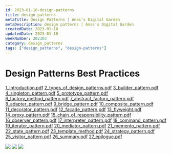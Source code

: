 ```yaml
---
id: 2023-01-18-design-patterns
title: design patterns
metaTitle: Design Patterns | Anas's Digital Garden
metaDescription: design patterns | Anas's Digital Garden
createdDate: 2023-01-18
updatedDate: 2023-01-18
weekNumber: 202303
category: design_patterns
tags: ["design_patterns", "design-patterns"]
---
```


# Design Patterns Best Practices

[1_introduction.pdf](./design-patterns-best-practices/1_introduction.pdf)
[2_types_of_design_patterns.pdf](./design-patterns-best-practices/2_types_of_design_patterns.pdf)
[3_builder_pattern.pdf](./design-patterns-best-practices/3_builder_pattern.pdf)
[4_singleton_pattern.pdf](./design-patterns-best-practices/4_singleton_pattern.pdf)
[5_prototype_pattern.pdf](./design-patterns-best-practices/5_prototype_pattern.pdf)
[6_factory_method_pattern.pdf](./design-patterns-best-practices/6_factory_method_pattern.pdf)
[7_abstract_factory_pattern.pdf](./design-patterns-best-practices/7_abstract_factory_pattern.pdf)
[8_adapter_pattern.pdf](./design-patterns-best-practices/8_adapter_pattern.pdf)
[9_bridge_pattern.pdf](./design-patterns-best-practices/9_bridge_pattern.pdf)
[10_composite_pattern.pdf](./design-patterns-best-practices/10_composite_pattern.pdf)
[11_decorator_pattern.pdf](./design-patterns-best-practices/11_decorator_pattern.pdf)
[12_facade_pattern.pdf](./design-patterns-best-practices/12_facade_pattern.pdf)
[13_flyweight.pdf](./design-patterns-best-practices/13_flyweight.pdf)
[14_proxy_pattern.pdf](./design-patterns-best-practices/14_proxy_pattern.pdf)
[15_chain_of_responsibility_pattern.pdf](./design-patterns-best-practices/15_chain_of_responsibility_pattern.pdf)
[16_observer_pattern.pdf](./design-patterns-best-practices/16_observer_pattern.pdf)
[17_interpreter_pattern.pdf](./design-patterns-best-practices/17_interpreter_pattern.pdf)
[18_command_pattern.pdf](./design-patterns-best-practices/18_command_pattern.pdf)
[19_iterator_pattern.pdf](./design-patterns-best-practices/19_iterator_pattern.pdf)
[20_mediator_pattern.pdf](./design-patterns-best-practices/20_mediator_pattern.pdf)
[21_memento_pattern.pdf](./design-patterns-best-practices/21_memento_pattern.pdf)
[22_state_pattern.pdf](./design-patterns-best-practices/22_state_pattern.pdf)
[23_template_method.pdf](./design-patterns-best-practices/23_template_method.pdf)
[24_strategy_pattern.pdf](./design-patterns-best-practices/24_strategy_pattern.pdf)
[25_visitor_pattern.pdf](./design-patterns-best-practices/25_visitor_pattern.pdf)
[26_summary.pdf](./design-patterns-best-practices/26_summary.pdf)
[27_epilogue.pdf](./design-patterns-best-practices/27_epilogue.pdf)

![](fciwspoaiaihemu.jpeg)
![](fciwspoaiaihemu.jpeg)
![](fcmner8aqae8adz.png)
